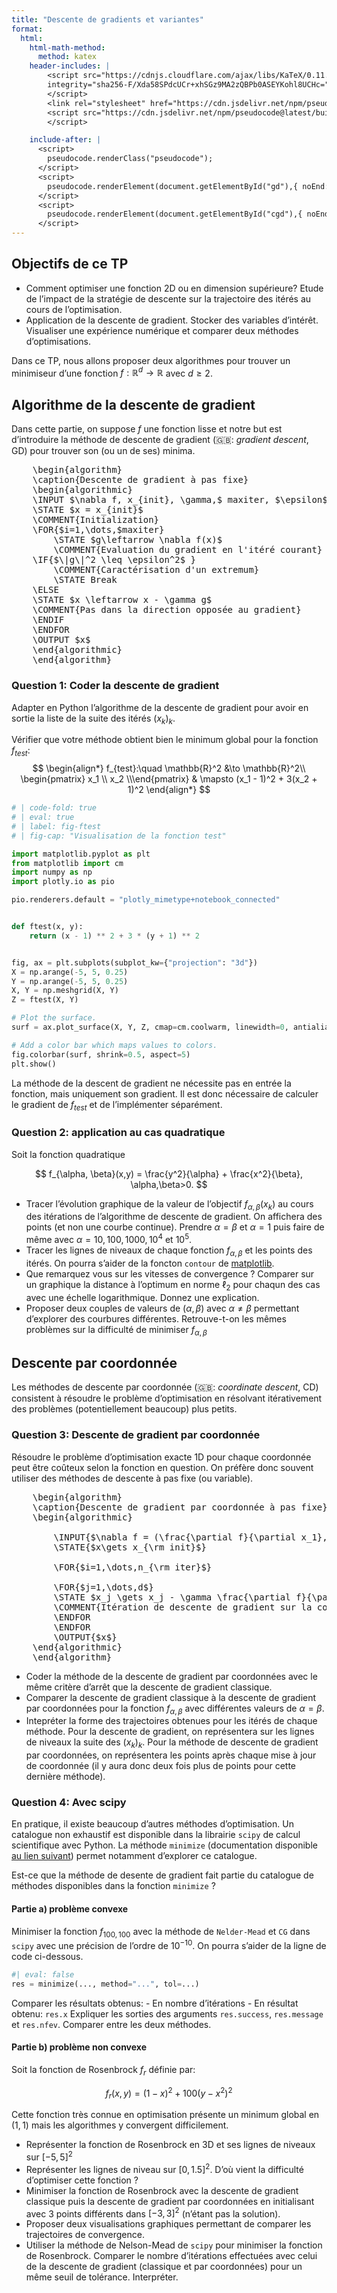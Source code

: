 ```yaml
---
title: "Descente de gradients et variantes"
format:
  html:
    html-math-method:
      method: katex
    header-includes: |
        <script src="https://cdnjs.cloudflare.com/ajax/libs/KaTeX/0.11.1/katex.min.js"
        integrity="sha256-F/Xda58SPdcUCr+xhSGz9MA2zQBPb0ASEYKohl8UCHc=" crossorigin="anonymous">
        </script>
        <link rel="stylesheet" href="https://cdn.jsdelivr.net/npm/pseudocode@latest/build/pseudocode.min.css">
        <script src="https://cdn.jsdelivr.net/npm/pseudocode@latest/build/pseudocode.min.js">
        </script>

    include-after: |
      <script>
        pseudocode.renderClass("pseudocode");
      </script>
      <script>
        pseudocode.renderElement(document.getElementById("gd"),{ noEnd: true });
      </script>
      <script>
        pseudocode.renderElement(document.getElementById("cgd"),{ noEnd: true });
      </script>
---
```


<!-- Source of https://github.com/SaswatPadhi/pseudocode.js -->

::: {.callout-note}

## Objectifs de ce TP
- Comment optimiser une fonction 2D ou en dimension supérieure? Etude de l'impact de la stratégie de descente sur la trajectoire des itérés au cours de l'optimisation.
- Application de la descente de gradient. Stocker des variables d'intérêt. Visualiser une expérience numérique et comparer deux méthodes d'optimisations.
:::

Dans ce TP, nous allons proposer deux algorithmes pour trouver un minimiseur d'une fonction $f:\mathbb{R}^d\rightarrow\mathbb{R}$ avec $d\geq 2$.

## Algorithme de la descente de gradient

Dans cette partie, on suppose $f$ une fonction lisse et notre but est d'introduire la méthode de descente de gradient (&#127468;&#127463;: *gradient descent*, GD) pour trouver son (ou un de ses) minima.


<pre id="gd" class="pseudocode" style="display:hidden;">
    \begin{algorithm}
    \caption{Descente de gradient à pas fixe}
    \begin{algorithmic}
    \INPUT $\nabla f, x_{init}, \gamma,$ maxiter, $\epsilon$
    \STATE $x = x_{init}$
    \COMMENT{Initialization}
    \FOR{$i=1,\dots,$maxiter}
        \STATE $g\leftarrow \nabla f(x)$
        \COMMENT{Evaluation du gradient en l'itéré courant}
    \IF{$\|g\|^2 \leq \epsilon^2$ }
        \COMMENT{Caractérisation d'un extremum}
        \STATE Break
    \ELSE
    \STATE $x \leftarrow x - \gamma g$
    \COMMENT{Pas dans la direction opposée au gradient}
    \ENDIF
    \ENDFOR
    \OUTPUT $x$
    \end{algorithmic}
    \end{algorithm}
</pre>

### Question 1: Coder la descente de gradient

Adapter en Python l'algorithme de la descente de gradient pour avoir en sortie la liste de la suite des itérés $(x_k)_k$.

Vérifier que votre méthode obtient bien le minimum global pour la fonction $f_{test}$:
$$
\begin{align*}
f_{test}:\quad  \mathbb{R}^2 &\to \mathbb{R}^2\\
\begin{pmatrix} x_1 \\ x_2 \\\end{pmatrix} & \mapsto (x_1 - 1)^2 + 3(x_2 + 1)^2
\end{align*}
$$
```python
# | code-fold: true
# | eval: true
# | label: fig-ftest
# | fig-cap: "Visualisation de la fonction test"

import matplotlib.pyplot as plt
from matplotlib import cm
import numpy as np
import plotly.io as pio

pio.renderers.default = "plotly_mimetype+notebook_connected"


def ftest(x, y):
    return (x - 1) ** 2 + 3 * (y + 1) ** 2


fig, ax = plt.subplots(subplot_kw={"projection": "3d"})
X = np.arange(-5, 5, 0.25)
Y = np.arange(-5, 5, 0.25)
X, Y = np.meshgrid(X, Y)
Z = ftest(X, Y)

# Plot the surface.
surf = ax.plot_surface(X, Y, Z, cmap=cm.coolwarm, linewidth=0, antialiased=False)

# Add a color bar which maps values to colors.
fig.colorbar(surf, shrink=0.5, aspect=5)
plt.show()
```

::: {.callout-note}
La méthode de la descent de gradient ne nécessite pas en entrée la fonction, mais uniquement son gradient. Il est donc nécessaire de calculer le gradient de $f_{test}$ et de l'implémenter séparément.
:::

### Question 2: application au cas quadratique

Soit la fonction quadratique

$$
f_{\alpha, \beta}(x,y) = \frac{y^2}{\alpha} + \frac{x^2}{\beta}, \alpha,\beta>0.
$$

- Tracer l'évolution graphique de la valeur de l'objectif $f_{\alpha,\beta}(x_k)$ au cours des itérations de l'algorithme de descente de gradient. On affichera des points (et non une courbe continue). Prendre $\alpha=\beta$ et $\alpha=1$ puis faire de même avec $\alpha=10, 100, 1000, 10^4$ et $10^5$.
- Tracer les lignes de niveaux de chaque fonction $f_{\alpha,\beta}$ et les points des itérés. On pourra s'aider de la foncton `contour` de [matplotlib](https://matplotlib.org/stable/api/_as_gen/matplotlib.pyplot.contour.html).
- Que remarquez vous sur les vitesses de convergence ? Comparer sur un graphique la distance à l'optimum en norme $\ell_2$ pour chaqun des cas avec une échelle logarithmique. Donnez une explication.
- Proposer deux couples de valeurs de $(\alpha,\beta)$ avec $\alpha\neq\beta$ permettant d'explorer des courbures différentes. Retrouve-t-on les mêmes problèmes sur la difficulté de minimiser $f_{\alpha,\beta}$

## Descente par coordonnée

Les méthodes de descente par coordonnée (&#127468;&#127463;: *coordinate descent*, CD) consistent à résoudre le problème d'optimisation en résolvant itérativement des problèmes (potentiellement beaucoup) plus petits.

::: {.hidden}
$$
\DeclareMathOperator*{\argmin}{argmin}
$$
:::

### Question 3: Descente de gradient par coordonnée

Résoudre le problème d'optimisation exacte 1D pour chaque coordonnée peut être coûteux selon la fonction en question. On préfère donc souvent utiliser des méthodes de descente à pas fixe (ou variable).

<pre id="cgd" class="pseudocode" style="display:hidden;">
    \begin{algorithm}
    \caption{Descente de gradient par coordonnée à pas fixe}
    \begin{algorithmic}

        \INPUT{$\nabla f = (\frac{\partial f}{\partial x_1}, \dots, \frac{\partial f}{\partial x_p}), x_{\rm init},\gamma, n_{\rm iter}$}
        \STATE{$x\gets x_{\rm init}$}

        \FOR{$i=1,\dots,n_{\rm iter}$}

        \FOR{$j=1,\dots,d$}
        \STATE $x_j \gets x_j - \gamma \frac{\partial f}{\partial x_j}(x)$
        \COMMENT{Itération de descente de gradient sur la coordonnée $j$}
        \ENDFOR
        \ENDFOR
        \OUTPUT{$x$}
    \end{algorithmic}
    \end{algorithm}
</pre>

- Coder la méthode de la descente de gradient par coordonnées avec le même critère d'arrêt que la descente de gradient classique.
- Comparer la descente de gradient classique à la descente de gradient par coordonnées pour la fonction $f_{\alpha,\beta}$ avec différentes valeurs de $\alpha=\beta$.
- Intepréter la forme des trajectoires obtenues pour les itérés de chaque méthode. Pour la descente de gradient, on représentera sur les lignes de niveaux la suite des $(x_k)_k$. Pour la méthode de descente de gradient par coordonnées, on représentera les points après chaque mise à jour de coordonnée (il y aura donc deux fois plus de points pour cette dernière méthode).


### Question 4: Avec scipy

En pratique, il existe beaucoup d'autres méthodes d'optimisation.
Un catalogue non exhaustif est disponible dans la librairie `scipy` de calcul scientifique avec Python. La méthode `minimize` (documentation disponible [au lien suivant](https://docs.scipy.org/doc/scipy/reference/generated/scipy.optimize.minimize.html)) permet notamment d'explorer ce catalogue.

Est-ce que la méthode de desente de gradient fait partie du catalogue de méthodes disponibles dans la fonction `minimize` ?

#### Partie a) problème convexe

Minimiser la fonction $f_{100,100}$ avec la méthode de `Nelder-Mead` et `CG` dans `scipy` avec une précision de l'ordre de $10^{-10}$. On pourra s'aider de la ligne de code ci-dessous.

```python
#| eval: false
res = minimize(..., method="...", tol=...)
```


Comparer les résultats obtenus:
- En nombre d'itérations
- En résultat obtenu: `res.x`
Expliquer les sorties des arguments `res.success`, `res.message` et `res.nfev`. Comparer entre les deux méthodes.

#### Partie b) problème non convexe

Soit la fonction de Rosenbrock $f_r$ définie par:

$$
f_r(x,y) = (1-x)^2 + 100 (y-x^2)^2
$$

Cette fonction très connue en optimisation présente un minimum global en $(1,1)$ mais les algorithmes y convergent difficilement.

- Représenter la fonction de Rosenbrock en 3D et ses lignes de niveaux sur $[-5,5]^2$
- Représenter les lignes de niveau sur $[0, 1.5]^2$. D'où vient la difficulté d'optimiser cette fonction ?
- Minimiser la fonction de Rosenbrock avec la descente de gradient classique puis la descente de gradient par coordonnées en initialisant avec 3 points différents dans $[-3,3]^2$ (n'étant pas la solution).
- Proposer deux visualisations graphiques permettant de comparer les trajectoires de convergence.
- Utiliser la méthode de Nelson-Mead de `scipy` pour minimiser la fonction de Rosenbrock. Comparer le nombre d'itérations effectuées avec celui de la descente de gradient (classique et par coordonnées) pour un même seuil de tolérance. Interpréter.